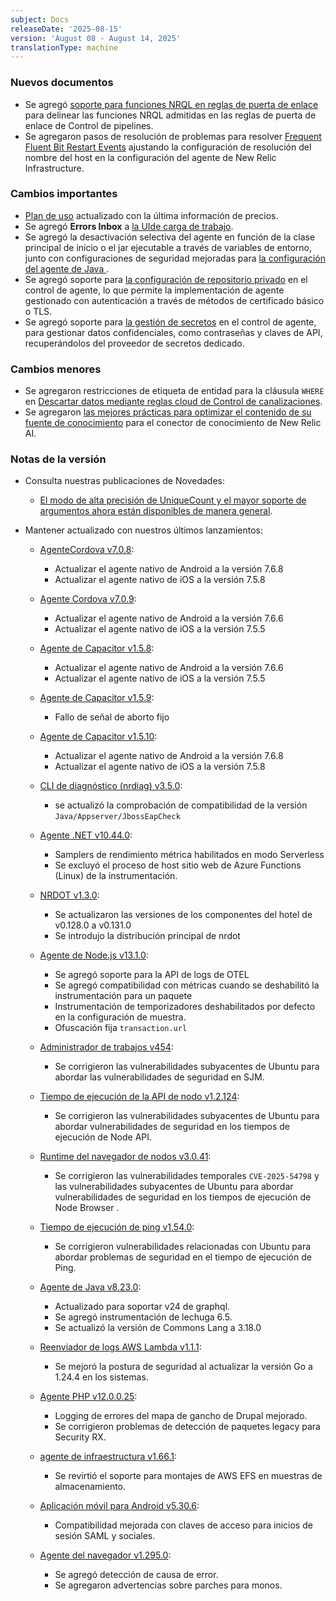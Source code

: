 ```yaml
---
subject: Docs
releaseDate: '2025-08-15'
version: 'August 08 - August 14, 2025'
translationType: machine
---
```


### Nuevos documentos

* Se agregó [soporte para funciones NRQL en reglas de puerta de enlace](/docs/new-relic-control/pipeline-control/nrql-functions) para delinear las funciones NRQL admitidas en las reglas de puerta de enlace de Control de pipelines.
* Se agregaron pasos de resolución de problemas para resolver [Frequent Fluent Bit Restart Events](/docs/infrastructure/infrastructure-troubleshooting/troubleshoot-infrastructure/frequent-fluent-bit-restart-events) ajustando la configuración de resolución del nombre del host en la configuración del agente de New Relic Infrastructure.

### Cambios importantes

* [Plan de uso](/docs/licenses/license-information/usage-plans/new-relic-usage-plan/#list-price) actualizado con la última información de precios.
* Se agregó **Errors Inbox** a [la UIde carga de trabajo](/docs/new-relic-solutions/new-relic-one/workloads/use-workloads/#errors).
* Se agregó la desactivación selectiva del agente en función de la clase principal de inicio o el jar ejecutable a través de variables de entorno, junto con configuraciones de seguridad mejoradas para [la configuración del agente de Java ](/docs/apm/agents/java-agent/configuration/java-agent-configuration-config-file/#skip-applications).
* Se agregó soporte para [la configuración de repositorio privado](/docs/new-relic-control/agent-control/configuration/#private-repository-configuration) en el control de agente, lo que permite la implementación de agente gestionado con autenticación a través de métodos de certificado básico o TLS.
* Se agregó soporte para [la gestión de secretos](/docs/new-relic-control/agent-control/configuration/#secrets-management) en el control de agente, para gestionar datos confidenciales, como contraseñas y claves de API, recuperándolos del proveedor de secretos dedicado.

### Cambios menores

* Se agregaron restricciones de etiqueta de entidad para la cláusula `WHERE` en [Descartar datos mediante reglas cloud de Control de canalizaciones](/docs/new-relic-control/pipeline-control/cloud-rules-api/#restrictions).
* Se agregaron [las mejores prácticas para optimizar el contenido de su fuente de conocimiento](/docs/agentic-ai/knowledge-integration/overview/#configure) para el conector de conocimiento de New Relic AI.

### Notas de la versión

* Consulta nuestras publicaciones de Novedades:

  * [El modo de alta precisión de UniqueCount y el mayor soporte de argumentos ahora están disponibles de manera general](/whats-new/2025/08/whats-new-8-13-high-precision-uniquecount).

* Mantener actualizado con nuestros últimos lanzamientos:

  * [AgenteCordova v7.0.8](/docs/release-notes/mobile-release-notes/cordova-release-notes/cordova-agent-708/):

    * Actualizar el agente nativo de Android a la versión 7.6.8
    * Actualizar el agente nativo de iOS a la versión 7.5.8

  * [Agente Cordova v7.0.9](/docs/release-notes/mobile-release-notes/cordova-release-notes/cordova-agent-709/):

    * Actualizar el agente nativo de Android a la versión 7.6.6
    * Actualizar el agente nativo de iOS a la versión 7.5.5

  * [Agente de Capacitor v1.5.8](/docs/release-notes/mobile-release-notes/capacitor-release-notes/capacitor-agent-158/):

    * Actualizar el agente nativo de Android a la versión 7.6.6
    * Actualizar el agente nativo de iOS a la versión 7.5.5

  * [Agente de Capacitor v1.5.9](/docs/release-notes/mobile-release-notes/capacitor-release-notes/capacitor-agent-159/):
    * Fallo de señal de aborto fijo

  * [Agente de Capacitor v1.5.10](/docs/release-notes/mobile-release-notes/capacitor-release-notes/capacitor-agent-1510/):

    * Actualizar el agente nativo de Android a la versión 7.6.8
    * Actualizar el agente nativo de iOS a la versión 7.5.8

  * [CLI de diagnóstico (nrdiag) v3.5.0](/docs/release-notes/diagnostics-release-notes/diagnostics-cli-release-notes/diagnostics-cli-350/):
    * se actualizó la comprobación de compatibilidad de la versión `Java/Appserver/JbossEapCheck`

  * [Agente .NET v10.44.0](/docs/release-notes/agent-release-notes/net-release-notes/net-agent-10-44-0/):

    * Samplers de rendimiento métrica habilitados en modo Serverless
    * Se excluyó el proceso de host sitio web de Azure Functions (Linux) de la instrumentación.

  * [NRDOT v1.3.0](/docs/release-notes/nrdot-release-notes/nrdot-2025-08-13/):

    * Se actualizaron las versiones de los componentes del hotel de v0.128.0 a v0.131.0
    * Se introdujo la distribución principal de nrdot

  * [Agente de Node.js v13.1.0](/docs/release-notes/agent-release-notes/nodejs-release-notes/node-agent-13-1-0/):

    * Se agregó soporte para la API de logs de OTEL
    * Se agregó compatibilidad con métricas cuando se deshabilitó la instrumentación para un paquete
    * Instrumentación de temporizadores deshabilitados por defecto en la configuración de muestra.
    * Ofuscación fija `transaction.url`

  * [Administrador de trabajos v454](/docs/release-notes/synthetics-release-notes/job-manager-release-notes/job-manager-release-454/):
    * Se corrigieron las vulnerabilidades subyacentes de Ubuntu para abordar las vulnerabilidades de seguridad en SJM.

  * [Tiempo de ejecución de la API de nodo v1.2.124](/docs/release-notes/synthetics-release-notes/node-api-runtime-release-notes/node-api-runtime-1.2.124/):
    * Se corrigieron las vulnerabilidades subyacentes de Ubuntu para abordar vulnerabilidades de seguridad en los tiempos de ejecución de Node API.

  * [Runtime del navegador de nodos v3.0.41](/docs/release-notes/synthetics-release-notes/node-browser-runtime-release-notes/node-browser-runtime-3.0.41/):
    * Se corrigieron las vulnerabilidades temporales `CVE-2025-54798` y las vulnerabilidades subyacentes de Ubuntu para abordar vulnerabilidades de seguridad en los tiempos de ejecución de Node Browser .

  * [Tiempo de ejecución de ping v1.54.0](/docs/release-notes/synthetics-release-notes/ping-runtime-release-notes/ping-runtime-1.54.0/):
    * Se corrigieron vulnerabilidades relacionadas con Ubuntu para abordar problemas de seguridad en el tiempo de ejecución de Ping.

  * [Agente de Java v8.23.0](/docs/release-notes/agent-release-notes/java-release-notes/java-agent-8230/):

    * Actualizado para soportar v24 de graphql.
    * Se agregó instrumentación de lechuga 6.5.
    * Se actualizó la versión de Commons Lang a 3.18.0

  * [Reenviador de logs AWS Lambda v1.1.1](/docs/release-notes/aws-lambda-log-forwarder-release-notes/lambda-25-07-25/):
    * Se mejoró la postura de seguridad al actualizar la versión Go a 1.24.4 en los sistemas.

  * [Agente PHP v12.0.0.25](/docs/release-notes/agent-release-notes/php-release-notes/php-agent-12-0-0-25/):

    * Logging de errores del mapa de gancho de Drupal mejorado.
    * Se corrigieron problemas de detección de paquetes legacy para Security RX.

  * [agente de infraestructura v1.66.1](/docs/release-notes/infrastructure-release-notes/infrastructure-agent-release-notes/new-relic-infrastructure-agent-1661/):
    * Se revirtió el soporte para montajes de AWS EFS en muestras de almacenamiento.

  * [Aplicación móvil para Android v5.30.6](docs/release-notes/mobile-apps-release-notes/new-relic-android-release-notes/new-relic-android-5306/):
    * Compatibilidad mejorada con claves de acceso para inicios de sesión SAML y sociales.

  * [Agente del navegador v1.295.0](/docs/release-notes/new-relic-browser-release-notes/browser-agent-release-notes/browser-agent-v1.295.0/):

    * Se agregó detección de causa de error.
    * Se agregaron advertencias sobre parches para monos.